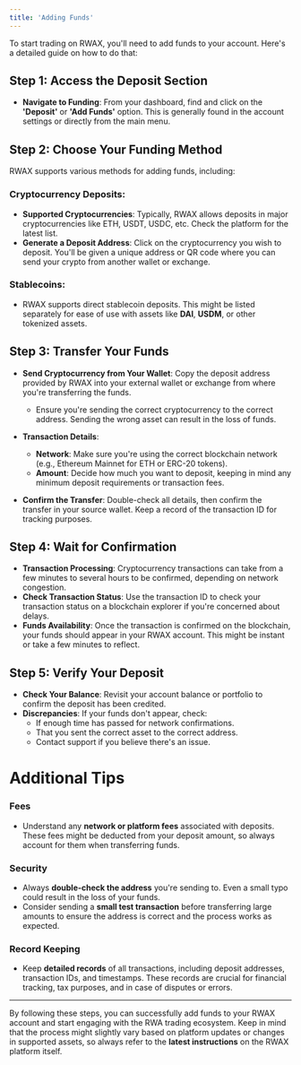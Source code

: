 ```yaml
---
title: 'Adding Funds'
---
```


To start trading on RWAX, you'll need to add funds to your account. Here's a detailed guide on how to do that:

## Step 1: Access the Deposit Section

- **Navigate to Funding**:
  From your dashboard, find and click on the **'Deposit'** or **'Add Funds'** option. This is generally found in the account settings or directly from the main menu.

## Step 2: Choose Your Funding Method

RWAX supports various methods for adding funds, including:

### Cryptocurrency Deposits:
- **Supported Cryptocurrencies**:
  Typically, RWAX allows deposits in major cryptocurrencies like ETH, USDT, USDC, etc. Check the platform for the latest list.
- **Generate a Deposit Address**:
  Click on the cryptocurrency you wish to deposit. You'll be given a unique address or QR code where you can send your crypto from another wallet or exchange.

### Stablecoins:
- RWAX supports direct stablecoin deposits. This might be listed separately for ease of use with assets like **DAI**, **USDM**, or other tokenized assets.

## Step 3: Transfer Your Funds

- **Send Cryptocurrency from Your Wallet**:
  Copy the deposit address provided by RWAX into your external wallet or exchange from where you're transferring the funds.
  - Ensure you're sending the correct cryptocurrency to the correct address. Sending the wrong asset can result in the loss of funds.

- **Transaction Details**:
  - **Network**: Make sure you're using the correct blockchain network (e.g., Ethereum Mainnet for ETH or ERC-20 tokens).
  - **Amount**: Decide how much you want to deposit, keeping in mind any minimum deposit requirements or transaction fees.

- **Confirm the Transfer**:
  Double-check all details, then confirm the transfer in your source wallet. Keep a record of the transaction ID for tracking purposes.

## Step 4: Wait for Confirmation

- **Transaction Processing**:
  Cryptocurrency transactions can take from a few minutes to several hours to be confirmed, depending on network congestion.
- **Check Transaction Status**:
  Use the transaction ID to check your transaction status on a blockchain explorer if you're concerned about delays.
- **Funds Availability**:
  Once the transaction is confirmed on the blockchain, your funds should appear in your RWAX account. This might be instant or take a few minutes to reflect.

## Step 5: Verify Your Deposit

- **Check Your Balance**: Revisit your account balance or portfolio to confirm the deposit has been credited.
- **Discrepancies**: If your funds don't appear, check:
    - If enough time has passed for network confirmations.
    - That you sent the correct asset to the correct address.
    - Contact support if you believe there's an issue.

# Additional Tips

### Fees
- Understand any **network or platform fees** associated with deposits. These fees might be deducted from your deposit amount, so always account for them when transferring funds.

### Security
- Always **double-check the address** you're sending to. Even a small typo could result in the loss of your funds.
- Consider sending a **small test transaction** before transferring large amounts to ensure the address is correct and the process works as expected.

### Record Keeping
- Keep **detailed records** of all transactions, including deposit addresses, transaction IDs, and timestamps. These records are crucial for financial tracking, tax purposes, and in case of disputes or errors.

---

By following these steps, you can successfully add funds to your RWAX account and start engaging with the RWA trading ecosystem. Keep in mind that the process might slightly vary based on platform updates or changes in supported assets, so always refer to the **latest instructions** on the RWAX platform itself.
